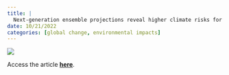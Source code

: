 ```yaml
---
title: |
  Next-generation ensemble projections reveal higher climate risks for marine ecosystems
date: 10/21/2022
categories: [global change, environmental impacts]
---
```


![](tittensor-et-al2021.png)

Access the article [**here**](https://doi.org/10.1038/s41558-021-01173-9).
